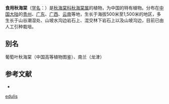 {{Speciesbox
| taxon = Begonia edulis
| authority =[[H.Lév.|H.Lév.]], 1909
}}

'''食用秋海棠'''（[[学名|学名]]：{{lang|la|''Begonia edulis''}}）是[[秋海棠科|秋海棠科]][[秋海棠属|秋海棠属]]的植物，为中国的特有植物。分布在[[中国大陆|中国大陆]]的[[贵州|贵州]]、[[广东|广东]]、[[广西|广西]]、[[云南|云南]]等地，生长于海拔500米至1,500米的地区，多生长于山谷潮湿处、山坡水沟边岩石上、混交林下岩石上以及山坡沟边，目前已由人工引种栽培。

== 别名 ==
葡萄叶秋海棠（中国高等植物图鉴）、南兰（龙津）

== 参考文献 ==
<div class="references-small">
* {{cite web| url =http://www.bioinfo.cn/db05/KmzwSpecies.php?action=view&id=1975| title =食用秋海棠| work =《中国高等植物数据库全库》| publisher =中国科学院微生物研究所| author =昆明植物研究所| accessdate =2009-02-22}}{{dead link|date=2018年5月 |bot=InternetArchiveBot |fix-attempted=yes }}
</div>
{{Taxonbar|from=Q15225768}}

[[Category:秋海棠属|edulis]]


{{植物小作品}}
